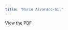 ```yaml
---
title: "Marie Alvarado-Gil"
---
```


[View the PDF](../files/pdfs/role_profiles/district_4profile.pdf)